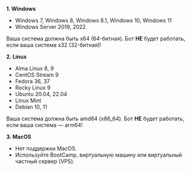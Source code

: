 **1. Windows**
- Windows 7, Windows 8, Windows 8.1, Windows 10, Windows 11
- Windows Server 2019, 2022

Ваша система должна быть x64 (64-битная). Бот **НЕ** будет работать, если ваша система x32 (32-битная)!

**2. Linux**
- Alma Linux 8, 9
- CentOS Stream 9
- Fedora 36, 37
- Rocky Linux 9
- Ubuntu 20.04, 22.04
- Linux Mint
- Debian 10, 11

Ваша система должна быть amd64 (x86_64). Бот **НЕ** будет работать, если ваша система — arm64!

**3. MacOS**
- Нет поддержки MacOS.
- Используйте BootCamp, виртуальную машину или виртуальный частный сервер (VPS).